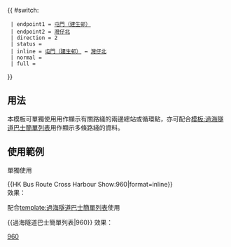 {{Error|錯誤：此模板已停用。請見[[Template:HK Bus Route Cross Harbour/doc]]。}}{{ #switch: {{{format|}}}
  | endpoint1 = [[建生巴士總站|屯門（建生邨）]]
  | endpoint2 = [[灣仔北公共運輸交匯處|灣仔北]]
  | direction = 2
  | status = 
  | inline = [[建生巴士總站|屯門（建生邨）]] ↔ [[灣仔北公共運輸交匯處|灣仔北]]
  | normal =
  | full =
}}<noinclude>

==用法==
本模板可單獨使用用作顯示有關路綫的兩邊總站或循環點，亦可配合[[模板:過海隧道巴士簡單列表]]用作顯示多條路綫的資料。

==使用範例==
;單獨使用
<nowiki>{{HK Bus Route Cross Harbour Show:960|format=inline}}</nowiki><br>
效果：{{HK Bus Route Cross Harbour Show:960|format=inline}}

;配合[[template:過海隧道巴士簡單列表]]使用
<nowiki>{{過海隧道巴士簡單列表|960}}</nowiki>
效果：{{過海隧道巴士簡單列表|960}}
[[Category:過海隧道巴士路線模板|960]]</noinclude>